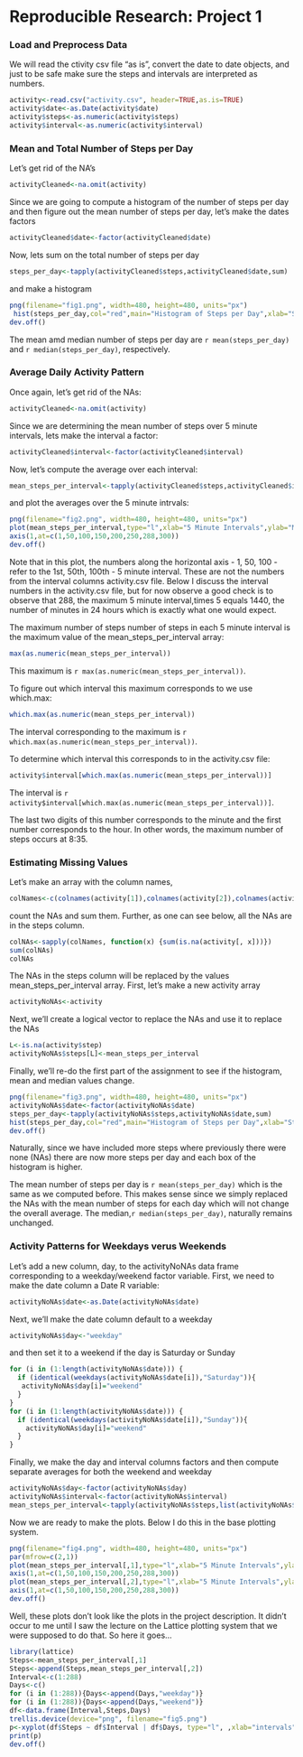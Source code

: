 Reproducible Research: Project 1
========================================================

### Load and Preprocess Data

We will read the ctivity csv file "as is", convert the date to date objects, and just to be safe make sure the steps and intervals are interpreted as numbers.

```r
activity<-read.csv("activity.csv", header=TRUE,as.is=TRUE)
activity$date<-as.Date(activity$date)
activity$steps<-as.numeric(activity$steps)
activity$interval<-as.numeric(activity$interval)
```

### Mean and Total Number of Steps per Day

Let's get rid of the NA's

```r
activityCleaned<-na.omit(activity)
```

Since we are going to compute a histogram of the number of steps per day and then figure out the mean number of steps per day, let's make the dates factors

```r
activityCleaned$date<-factor(activityCleaned$date)
```

Now, lets sum on the total number of steps per day

```r
steps_per_day<-tapply(activityCleaned$steps,activityCleaned$date,sum)
```
 and make a histogram
 
```r
png(filename="fig1.png", width=480, height=480, units="px")
 hist(steps_per_day,col="red",main="Histogram of Steps per Day",xlab="Steps per day",ylim=c(0,30))
dev.off()
```
The mean amd median number of steps per day are `r mean(steps_per_day)` and `r median(steps_per_day)`, respectively.


### Average Daily Activity Pattern

Once again, let's get rid of the NAs:

```r
activityCleaned<-na.omit(activity)
```

Since we are determining the mean number of steps over 5 minute intervals, lets make the interval a factor:

```r
activityCleaned$interval<-factor(activityCleaned$interval)
```

Now, let's compute the average over each interval:

```r
mean_steps_per_interval<-tapply(activityCleaned$steps,activityCleaned$interval,mean)
```

and plot the averages over the 5 minute intrvals:

```r
png(filename="fig2.png", width=480, height=480, units="px")
plot(mean_steps_per_interval,type="l",xlab="5 Minute Intervals",ylab="Mean Number of Steps",main="Mean Numbers of Steps Averaged Over 5-Minute Intervals",xaxt="n") 
axis(1,at=c(1,50,100,150,200,250,288,300))
dev.off()
```

Note that in this plot, the numbers along the horizontal axis - 1, 50, 100 - refer to the 1st, 50th, 100th - 5 minute interval.  These are not the numbers from the interval columns activity.csv file. Below I discuss the interval numbers in the activity.csv file, but for now observe a good check is to observe that 288, the maximum 5 minute interval,times 5 equals 1440, the number of minutes in 24 hours which is exactly what one would expect.

The maximum number of steps number of steps in each 5 minute interval is the maximum value of the mean_steps_per_interval array:

```r
max(as.numeric(mean_steps_per_interval))
```

This maximum is `r max(as.numeric(mean_steps_per_interval))`.

To figure out which interval this maximum corresponds to we use which.max:

```r
which.max(as.numeric(mean_steps_per_interval))
```

The interval corresponding to the maximum is `r which.max(as.numeric(mean_steps_per_interval))`.

To determine which interval this corresponds to in the activity.csv file:

```r
activity$interval[which.max(as.numeric(mean_steps_per_interval))]
```
The interval is `r activity$interval[which.max(as.numeric(mean_steps_per_interval))]`.

The last two digits of this number corresponds to the minute and the first number corresponds to the hour.  In other words, the maximum number of steps occurs at 8:35.

### Estimating Missing Values

Let's make an array with the column names,

```r
colNames<-c(colnames(activity[1]),colnames(activity[2]),colnames(activity[3]))

```

count the NAs and sum them.  Further, as one can see below, all the NAs are in the steps column.

```r
colNAs<-sapply(colNames, function(x) {sum(is.na(activity[, x]))})
sum(colNAs)
colNAs
```


The NAs in the steps column will be replaced by  the values mean_steps_per_interval array.  First, let's make a new activity array

```r
activityNoNAs<-activity
```
Next, we'll create a logical vector to replace the NAs and use it to replace the NAs

```r
L<-is.na(activity$step)
activityNoNAs$steps[L]<-mean_steps_per_interval
```
Finally, we'll re-do the first part of the assignment to see if the histogram, mean and median values change.


```r
png(filename="fig3.png", width=480, height=480, units="px")
activityNoNAs$date<-factor(activityNoNAs$date)
steps_per_day<-tapply(activityNoNAs$steps,activityNoNAs$date,sum)
hist(steps_per_day,col="red",main="Histogram of Steps per Day",xlab="Steps per day",ylim=c(0,30))
dev.off()
```

Naturally, since we have included more steps where previously there were none (NAs) there are now more steps per day and each box of the histogram is higher.

The mean number of steps per day is `r mean(steps_per_day)` which is the same as we computed before. This makes sense since we simply replaced the NAs with the mean number of steps for each day which will not change the overall average.  The median,`r median(steps_per_day)`, naturally remains unchanged.

### Activity Patterns for Weekdays verus Weekends

Let's add a new column, day, to the activityNoNAs data frame corresponding to a weekday/weekend factor variable. First, we need to make the date column a Date R variable:

```r
activityNoNAs$date<-as.Date(activityNoNAs$date)
```

Next, we'll make the date column default to a weekday

```r
activityNoNAs$day<-"weekday"
```
and then set it to a weekend if the day is Saturday or Sunday

```r
for (i in (1:length(activityNoNAs$date))) {
  if (identical(weekdays(activityNoNAs$date[i]),"Saturday")){ 
   activityNoNAs$day[i]="weekend"
  }
}
for (i in (1:length(activityNoNAs$date))) {
  if (identical(weekdays(activityNoNAs$date[i]),"Sunday")){
    activityNoNAs$day[i]="weekend"
  }
}
```

Finally, we make the day and interval columns factors and then compute separate averages for both the weekend and weekday

```r
activityNoNAs$day<-factor(activityNoNAs$day)
activityNoNAs$interval<-factor(activityNoNAs$interval)
mean_steps_per_interval<-tapply(activityNoNAs$steps,list(activityNoNAs$interval,activityNoNAs$day),mean)
```
Now we are ready to make the plots.  Below I do this in the base plotting system.

```r
png(filename="fig4.png", width=480, height=480, units="px")
par(mfrow=c(2,1))
plot(mean_steps_per_interval[,1],type="l",xlab="5 Minute Intervals",ylab="Mean Number of Steps",main="Mean Numbers of Steps Averaged Over 5-Minute Intervals for weekend.",xaxt="n") 
axis(1,at=c(1,50,100,150,200,250,288,300))
plot(mean_steps_per_interval[,2],type="l",xlab="5 Minute Intervals",ylab="Mean Number of Steps",main="Mean Numbers of Steps Averaged Over 5-Minute Intervals for weekday.",xaxt="n") 
axis(1,at=c(1,50,100,150,200,250,288,300))
dev.off()
```
Well, these plots don't look like the plots in the project description.  It didn't occur to me until I saw the lecture on the Lattice plotting system that we were supposed to do that.  So here it goes...

```r
library(lattice)
Steps<-mean_steps_per_interval[,1]
Steps<-append(Steps,mean_steps_per_interval[,2])
Interval<-c(1:288)
Days<-c()
for (i in (1:288)){Days<-append(Days,"weekday")}
for (i in (1:288)){Days<-append(Days,"weekend")}
df<-data.frame(Interval,Steps,Days)
trellis.device(device="png", filename="fig5.png")
p<-xyplot(df$Steps ~ df$Interval | df$Days, type="l", ,xlab="intervals",ylab=("Number of Steps"),layout=c(1,2))
print(p)
dev.off()
```



